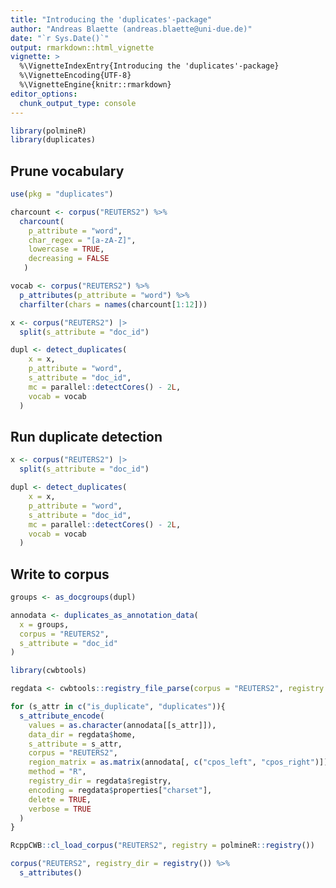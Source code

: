 ```yaml
---
title: "Introducing the 'duplicates'-package"
author: "Andreas Blaette (andreas.blaette@uni-due.de)"
date: "`r Sys.Date()`"
output: rmarkdown::html_vignette
vignette: >
  %\VignetteIndexEntry{Introducing the 'duplicates'-package}
  %\VignetteEncoding{UTF-8}
  %\VignetteEngine{knitr::rmarkdown}
editor_options: 
  chunk_output_type: console
---
```


```r
library(polmineR)
library(duplicates)
```


## Prune vocabulary

```r
use(pkg = "duplicates")

charcount <- corpus("REUTERS2") %>%
  charcount(
    p_attribute = "word",
    char_regex = "[a-zA-Z]",
    lowercase = TRUE,
    decreasing = FALSE
   )

vocab <- corpus("REUTERS2") %>% 
  p_attributes(p_attribute = "word") %>% 
  charfilter(chars = names(charcount[1:12]))

x <- corpus("REUTERS2") |>
  split(s_attribute = "doc_id")

dupl <- detect_duplicates(
    x = x,
    p_attribute = "word",
    s_attribute = "doc_id",
    mc = parallel::detectCores() - 2L,
    vocab = vocab
  )
```


## Run duplicate detection


```r
x <- corpus("REUTERS2") |>
  split(s_attribute = "doc_id")

dupl <- detect_duplicates(
    x = x,
    p_attribute = "word",
    s_attribute = "doc_id",
    mc = parallel::detectCores() - 2L,
    vocab = vocab
  )
```


## Write to corpus

```r
groups <- as_docgroups(dupl)

annodata <- duplicates_as_annotation_data(
  x = groups,
  corpus = "REUTERS2",
  s_attribute = "doc_id"
)
```


```r
library(cwbtools)

regdata <- cwbtools::registry_file_parse(corpus = "REUTERS2", registry = registry())

for (s_attr in c("is_duplicate", "duplicates")){
  s_attribute_encode(
    values = as.character(annodata[[s_attr]]),
    data_dir = regdata$home,
    s_attribute = s_attr,
    corpus = "REUTERS2",
    region_matrix = as.matrix(annodata[, c("cpos_left", "cpos_right")]),
    method = "R",
    registry_dir = regdata$registry,
    encoding = regdata$properties["charset"],
    delete = TRUE,
    verbose = TRUE
  )
}

RcppCWB::cl_load_corpus("REUTERS2", registry = polmineR::registry())

corpus("REUTERS2", registry_dir = registry()) %>% 
  s_attributes()
```